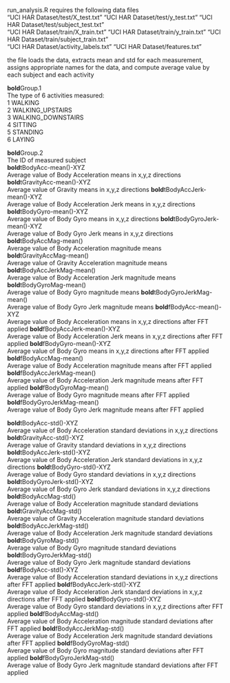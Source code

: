 run_analysis.R requires the following data files  
"UCI HAR Dataset/test/X_test.txt" "UCI HAR Dataset/test/y_test.txt" "UCI HAR Dataset/test/subject_test.txt"  
"UCI HAR Dataset/train/X_train.txt" "UCI HAR Dataset/train/y_train.txt" "UCI HAR Dataset/train/subject_train.txt"  
"UCI HAR Dataset/activity_labels.txt" "UCI HAR Dataset/features.txt"  

the file loads the data, extracts mean and std for each measurement, assigns appropriate names for the data, and compute average value by each subject and each activity

**bold**Group.1  
  The type of 6 activities measured:   
    1 WALKING  
    2 WALKING_UPSTAIRS  
    3 WALKING_DOWNSTAIRS  
    4 SITTING  
    5 STANDING  
    6 LAYING  

**bold**Group.2  
  The ID of measured subject  
**bold**tBodyAcc-mean()-XYZ    
  Average value of Body Acceleration means in x,y,z directions
**bold**tGravityAcc-mean()-XYZ  
  Average value of Gravity means in x,y,z directions
**bold**tBodyAccJerk-mean()-XYZ  
  Average value of Body Acceleration Jerk means in x,y,z directions
**bold**tBodyGyro-mean()-XYZ  
  Average value of Body Gyro means in x,y,z directions
**bold**tBodyGyroJerk-mean()-XYZ  
  Average value of Body Gyro Jerk means in x,y,z directions
**bold**tBodyAccMag-mean()  
  Average value of Body Acceleration magnitude means
**bold**tGravityAccMag-mean()  
  Average value of Gravity Acceleration magnitude means
**bold**tBodyAccJerkMag-mean()  
  Average value of Body Acceleration Jerk magnitude means
**bold**tBodyGyroMag-mean()  
  Average value of Body Gyro magnitude means
**bold**tBodyGyroJerkMag-mean()  
  Average value of Body Gyro Jerk magnitude means
**bold**fBodyAcc-mean()-XYZ  
  Average value of Body Acceleration means in x,y,z directions after FFT applied
**bold**fBodyAccJerk-mean()-XYZ  
  Average value of Body Acceleration Jerk means in x,y,z directions after FFT applied
**bold**fBodyGyro-mean()-XYZ  
  Average value of Body Gyro means in x,y,z directions after FFT applied
**bold**fBodyAccMag-mean()  
  Average value of Body Acceleration magnitude means after FFT applied
**bold**fBodyAccJerkMag-mean()  
  Average value of Body Acceleration Jerk magnitude means after FFT applied
**bold**fBodyGyroMag-mean()  
  Average value of Body Gyro magnitude means after FFT applied
**bold**fBodyGyroJerkMag-mean()  
  Average value of Body Gyro Jerk magnitude means after FFT applied

**bold**tBodyAcc-std()-XYZ  
  Average value of Body Acceleration standard deviations in x,y,z directions
**bold**tGravityAcc-std()-XYZ  
  Average value of Gravity standard deviations in x,y,z directions
**bold**tBodyAccJerk-std()-XYZ  
  Average value of Body Acceleration Jerk standard deviations in x,y,z directions
**bold**tBodyGyro-std()-XYZ  
  Average value of Body Gyro standard deviations in x,y,z directions
**bold**tBodyGyroJerk-std()-XYZ  
  Average value of Body Gyro Jerk standard deviations in x,y,z directions
**bold**tBodyAccMag-std()  
  Average value of Body Acceleration magnitude standard deviations
**bold**tGravityAccMag-std()  
  Average value of Gravity Acceleration magnitude standard deviations
**bold**tBodyAccJerkMag-std()  
  Average value of Body Acceleration Jerk magnitude standard deviations
**bold**tBodyGyroMag-std()  
  Average value of Body Gyro magnitude standard deviations
**bold**tBodyGyroJerkMag-std()  
  Average value of Body Gyro Jerk magnitude standard deviations
**bold**fBodyAcc-std()-XYZ  
  Average value of Body Acceleration standard deviations in x,y,z directions after FFT applied
**bold**fBodyAccJerk-std()-XYZ  
  Average value of Body Acceleration Jerk standard deviations in x,y,z directions after FFT applied
**bold**fBodyGyro-std()-XYZ  
  Average value of Body Gyro standard deviations in x,y,z directions after FFT applied
**bold**fBodyAccMag-std()  
  Average value of Body Acceleration magnitude standard deviations after FFT applied
**bold**fBodyAccJerkMag-std()  
  Average value of Body Acceleration Jerk magnitude standard deviations after FFT applied
**bold**fBodyGyroMag-std()  
  Average value of Body Gyro magnitude standard deviations after FFT applied
**bold**fBodyGyroJerkMag-std()  
  Average value of Body Gyro Jerk magnitude standard deviations after FFT applied
